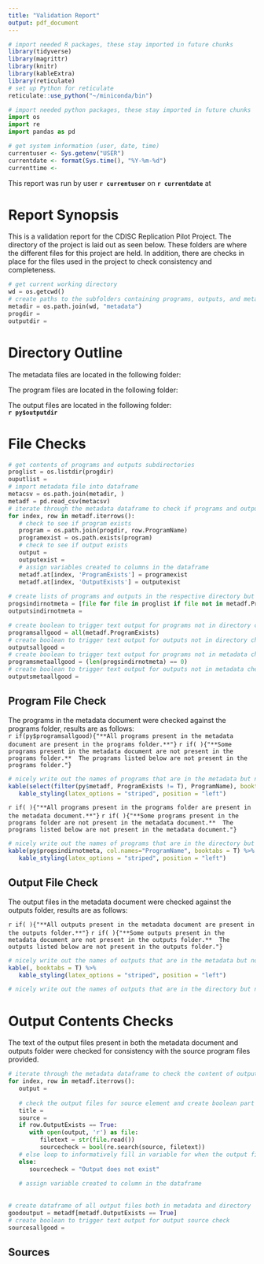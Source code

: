 ```yaml
---
title: "Validation Report"
output: pdf_document
---
```

```r
# import needed R packages, these stay imported in future chunks
library(tidyverse)
library(magrittr)
library(knitr)
library(kableExtra)
library(reticulate)
# set up Python for reticulate
reticulate::use_python("~/miniconda/bin")
```
```python
# import needed python packages, these stay imported in future chunks
import os
import re
import pandas as pd
```

<!-- begin breakout one -->
```r
# get system information (user, date, time)
currentuser <- Sys.getenv("USER")
currentdate <- format(Sys.time(), "%Y-%m-%d")
currenttime <- 
```
This report was run by user **`r currentuser`** on **`r currentdate`** at 

# Report Synopsis
This is a validation report for the CDISC Replication Pilot Project.  The directory of the project is laid out as seen below.  These folders are where the different files for this project are held.  In addition, there are checks in place for the files used in the project to check consistency and completeness.

```python
# get current working directory
wd = os.getcwd()
# create paths to the subfolders containing programs, outputs, and metadata 
metadir = os.path.join(wd, "metadata")
progdir = 
outputdir = 
```

# Directory Outline
The metadata files are located in the following folder:  


The program files are located in the following folder:  


The output files are located in the following folder:  
**`r py$outputdir`**
<!-- end breakout one -->

<!-- begin breakout two -->
# File Checks
```python
# get contents of programs and outputs subdirectories
proglist = os.listdir(progdir)
ouputlist = 
# import metadata file into dataframe
metacsv = os.path.join(metadir, )
metadf = pd.read_csv(metacsv)
# iterate through the metadata dataframe to check if programs and outputs exist 
for index, row in metadf.iterrows():
   # check to see if program exists
   program = os.path.join(progdir, row.ProgramName) 
   programexist = os.path.exists(program)
   # check to see if output exists
   output = 
   outputexist = 
   # assign variables created to columns in the dataframe
   metadf.at[index, 'ProgramExists'] = programexist
   metadf.at[index, 'OutputExists'] = outputexist
   
# create lists of programs and outputs in the respective directory but not in the metadata file
progsindirnotmeta = [file for file in proglist if file not in metadf.ProgramName.tolist() and re.search(".R", file)]   
outputsindirnotmeta = 

# create boolean to trigger text output for programs not in directory check
programsallgood = all(metadf.ProgramExists)
# create boolean to trigger text output for outputs not in directory check
outputsallgood = 
# create boolean to trigger text output for programs not in metadata check
programsmetaallgood = (len(progsindirnotmeta) == 0)
# create boolean to trigger text output for outputs not in metadata check
outputsmetaallgood = 
```
<!-- end breakout two -->

<!-- begin breakout three -->
## Program File Check
The programs in the metadata document were checked against the programs folder, results are as follows:  
`r if(py$programsallgood){"**All programs present in the metadata document are present in the programs folder.**"}`
`r if( ){"**Some programs present in the metadata document are not present in the programs folder.**  The programs listed below are not present in the programs folder."}`
```r
# nicely write out the names of programs that are in the metadata but not directory
kable(select(filter(py$metadf, ProgramExists != T), ProgramName), booktabs = T) %>%
   kable_styling(latex_options = "striped", position = "left")
```  

`r if( ){"**All programs present in the programs folder are present in the metadata document.**"}`
`r if( ){"**Some programs present in the programs folder are not present in the metadata document.**  The programs listed below are not present in the metadata document."}`
```r
# nicely write out the names of programs that are in the directory but not metadata
kable(py$progsindirnotmeta, col.names="ProgramName", booktabs = T) %>%
   kable_styling(latex_options = "striped", position = "left")
```

## Output File Check
The output files in the metadata document were checked against the outputs folder, results are as follows:  

`r if( ){"**All outputs present in the metadata document are present in the outputs folder.**"}`
`r if( ){"**Some outputs present in the metadata document are not present in the outputs folder.**  The outputs listed below are not present in the outputs folder."}`
```r
# nicely write out the names of outputs that are in the metadata but not directory
kable(, booktabs = T) %>%
   kable_styling(latex_options = "striped", position = "left")
```  


```r
# nicely write out the names of outputs that are in the directory but not metadata

```
<!-- end breakout three -->

<!-- begin breakout four -->
# Output Contents Checks
The text of the output files present in both the metadata document and outputs folder were checked for consistency with the source program files provided.
```python
# iterate through the metadata dataframe to check the content of output files 
for index, row in metadf.iterrows():
   output = 
      
   # check the output files for source element and create boolean part to variable
   title = 
   source = 
   if row.OutputExists == True:
      with open(output, 'r') as file:
         filetext = str(file.read())
         sourcecheck = bool(re.search(source, filetext))
   # else loop to informatively fill in variable for when the output file doesn't exist
   else:
      sourcecheck = "Output does not exist"
      
   # assign variable created to column in the dataframe
   
   
# create dataframe of all output files both in metadata and directory
goodoutput = metadf[metadf.OutputExists == True]
# create boolean to trigger text output for output source check
sourcesallgood = 
```
## Sources

```r

``` 
<!-- end breakout four -->
